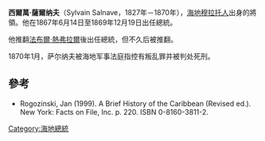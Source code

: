 '''西爾萬·薩爾纳夫'''（Sylvain Salnave，1827年－1870年），[[海地|海地]][[穆拉托人|穆拉托人]]出身的將領。他在1867年6月14日至1869年12月19日出任總統。

他推翻[[法布爾·熱弗拉爾|法布爾·熱弗拉爾]]後出任總統，但不久后被推翻。

1870年1月，萨尔纳夫被海地军事法庭指控有叛乱罪并被判处死刑。

==參考==
*Rogozinski, Jan (1999). A Brief History of the Caribbean (Revised ed.). New York: Facts on File, Inc. p. 220. ISBN 0-8160-3811-2.

{{Authority control}}
[[Category:海地總統|Category:海地總統]]